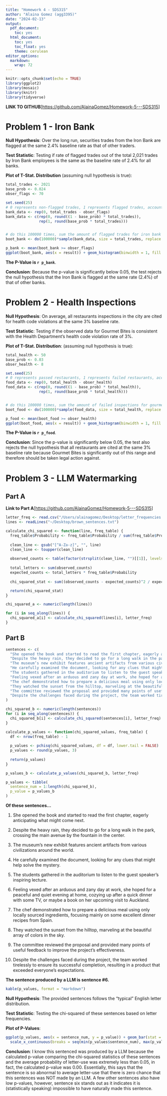 ```yaml
---
title: "Homework 4 - SDS315"
author: "Alaina Gomez (agg3395)"
date: "2024-02-13"
output:
  pdf_document:
    toc: yes
  html_document:
    toc: yes
    toc_float: yes
    theme: cerulean
editor_options: 
  markdown: 
    wrap: 72
---
```


```r
knitr::opts_chunk$set(echo = TRUE)
library(ggplot2)
library(mosaic)
library(knitr)
library(tidyverse)
```

\newpage

**LINK TO GITHUB**[<https://github.com/AlainaGomez/Homework-5---SDS315>]

# Problem 1 - Iron Bank

**Null Hypothesis**: Over the long run, securities trades from the Iron
Bank are flagged at the same 2.4% baseline rate as that of other
traders.

**Test Statistic**: Testing if rate of flagged trades out of the total
2,021 trades by Iron Bank employees is the same as the baseline rate of
2.4% for all banks.

**Plot of T-Stat. Distribution** (assuming null hypothesis is true):

```r
total_trades <- 2021
base_prob <- 0.024
obser_flags <- 70

set.seed(25)
# 0 represents non-flagged trades, 1 represents flagged trades, account for baseline probability
bank_data <- rep(0, total_trades - obser_flags)
bank_data <- c(rep(0, round((1 - base_prob) * total_trades)), 
               rep(1, round(base_prob * total_trades)))


# do this 100000 times, sum the amount of flagged trades for iron bank
boot_bank <- do(100000)*sample(bank_data, size = total_trades, replace = TRUE) %>% sum()
```

```r
p_bank <- mean(boot_bank >= obser_flags)
ggplot(boot_bank, aes(x = result)) + geom_histogram(binwidth = 1, fill = "grey", color = "black") + theme_minimal() + labs(x = "Flagged Trades", y = "Count", title = "Bootstrapped Distribution of Flagged Trades (Iron Bank)") +  geom_vline(xintercept = 70, linetype = "dashed", color = "black")
```

**The P-Value is `r p_bank`**.

**Conclusion**: Because the p-value is significantly below 0.05, the
test rejects the null hypothesis that the Iron Bank is flagged at the
same rate (2.4%) of that of other banks.

\newpage

# Problem 2 - Health Inspections

**Null Hypothesis**: On average, all restaurants inspections in the city
are cited for health code violations at the same 3% baseline rate.

**Test Statistic**: Testing if the observed data for Gourmet Bites is
consistent with the Health Department's health code violation rate of
3%.

**Plot of T-Stat. Distribution**: (assuming null hypothesis is true):

```r
total_health <- 50
base_prob <- 0.03
obser_health <- 8

set.seed(25)
# 0 represents passed restaurants, 1 represents failed restaurants, accounting for baseline probability
food_data <- rep(0, total_health - obser_health)
food_data <- c(rep(0, round((1 - base_prob) * total_health)), 
               rep(1, round(base_prob * total_health)))


# do this 100000 times, sum the amount of failed inspections for gourmet bites
boot_food <- do(100000)*sample(food_data, size = total_health, replace = TRUE) %>% sum()
```

```r
p_food <- mean(boot_food >= obser_health)
ggplot(boot_food, aes(x = result)) + geom_histogram(binwidth = 1, fill = "grey", color = "black") + theme_minimal() + geom_vline(xintercept = 8, linetype = "dashed", color = "black") + labs(x = "Number of Health Code Violations", y = "Count", title = "Bootstrapped Distribution of Health Code Violations (Gourmet Bites)")
```

**The P-Value is `r p_food`**.

**Conclusion**: Since the p-value is significantly below 0.05, the test
also rejects the null hypothesis that all restaurants are cited at the
same 3% baseline rate because Gourmet Bites is significantly out of this
range and therefore should be taken legal action against.

\newpage

# Problem 3 - LLM Watermarking

## Part A

**Link to Part A**[<https://github.com/AlainaGomez/Homework-5---SDS315>]

```r
letter_freq <- read.csv("/Users/alainagomez/Desktop/letter_frequencies.csv")
lines <- readLines("~/Desktop/brown_sentences.txt")

calculate_chi_squared <- function(line, freq_table) {
  freq_table$Probability <- freq_table$Probability / sum(freq_table$Probability)
  
  clean_line <- gsub("[^A-Za-z]", "", line)
  clean_line <- toupper(clean_line)
  
  observed_counts <- table(factor(strsplit(clean_line, "")[[1]], levels = freq_table$Letter))
  
  total_letters <- sum(observed_counts)
  expected_counts <- total_letters * freq_table$Probability
  
  chi_squared_stat <- sum((observed_counts - expected_counts)^2 / expected_counts)

  return(chi_squared_stat)
}

chi_squared_a <- numeric(length(lines))

for (i in seq_along(lines)) {
  chi_squared_a[i] <- calculate_chi_squared(lines[i], letter_freq)
}
```

## Part B

```r
sentences <- c(
  "She opened the book and started to read the first chapter, eagerly anticipating what might come next.",
  "Despite the heavy rain, they decided to go for a long walk in the park, crossing the main avenue by the fountain in the center.",
  "The museum’s new exhibit features ancient artifacts from various civilizations around the world.",
  "He carefully examined the document, looking for any clues that might help solve the mystery.",
  "The students gathered in the auditorium to listen to the guest speaker’s inspiring lecture.",
  "Feeling vexed after an arduous and zany day at work, she hoped for a peaceful and quiet evening at home, cozying up after a quick dinner with some TV, or maybe a book on her upcoming visit to Auckland.",
  "The chef demonstrated how to prepare a delicious meal using only locally sourced ingredients, focusing mainly on some excellent dinner recipes from Spain.",
  "They watched the sunset from the hilltop, marveling at the beautiful array of colors in the sky.",
  "The committee reviewed the proposal and provided many points of useful feedback to improve the project’s effectiveness.",
  "Despite the challenges faced during the project, the team worked tirelessly to ensure its successful completion, resulting in a product that exceeded everyone’s expectations."
)

chi_squared_b <- numeric(length(sentences))
for (i in seq_along(sentences)) {
  chi_squared_b[i] <- calculate_chi_squared(sentences[i], letter_freq)
}

calculate_p_values <- function(chi_squared_values, freq_table) {
  df <- nrow(freq_table) - 1
  
  p_values <- pchisq(chi_squared_values, df = df, lower.tail = FALSE)
  p_values <- round(p_values, 3)
  
  return(p_values)
}

p_values_b <- calculate_p_values(chi_squared_b, letter_freq)

p_values <- tibble(
  sentence_num = 1:length(chi_squared_b),
  p_value = p_values_b
)
```

**Of these sentences...**

1.  She opened the book and started to read the first chapter, eagerly
    anticipating what might come next.

2.  Despite the heavy rain, they decided to go for a long walk in the
    park, crossing the main avenue by the fountain in the center.

3.  The museum's new exhibit features ancient artifacts from various
    civilizations around the world.

4.  He carefully examined the document, looking for any clues that might
    help solve the mystery.

5.  The students gathered in the auditorium to listen to the guest
    speaker's inspiring lecture.

6.  Feeling vexed after an arduous and zany day at work, she hoped for a
    peaceful and quiet evening at home, cozying up after a quick dinner
    with some TV, or maybe a book on her upcoming visit to Auckland.

7.  The chef demonstrated how to prepare a delicious meal using only
    locally sourced ingredients, focusing mainly on some excellent
    dinner recipes from Spain.

8.  They watched the sunset from the hilltop, marveling at the beautiful
    array of colors in the sky.

9.  The committee reviewed the proposal and provided many points of
    useful feedback to improve the project's effectiveness.

10. Despite the challenges faced during the project, the team worked
    tirelessly to ensure its successful completion, resulting in a
    product that exceeded everyone's expectations.

**The sentence produced by a LLM is sentence #6.**

```r
kable(p_values, format = "markdown")
```

\newpage

**Null Hypothesis**: The provided sentences follows the "typical"
English letter distribution.

**Test Statistic**: Testing the chi-squared of these sentences based on
letter frequencies.

**Plot of P-Values**:

```r
ggplot(p_values, aes(x = sentence_num, y = p_value)) + geom_bar(stat = "identity") +
  scale_x_continuous(breaks = seq(min(p_values$sentence_num), max(p_values$sentence_num), by = 1)) + labs(x = "Sentence Number", y = "P-Value", title = "P-Value for Given Sentences") + theme_minimal()
```

**Conclusion**: I know this sentenced was produced by a LLM because the
calculated p-value comparing the chi-squared statistics of these
sentences and the average probability of letter-use was extremely less
than 0.05, in fact, the calculated p-value was 0.00. Essentially, this
says that the sentence is so abnormal to average letter-use that there
is zero chance that this sentences was NOT made by an LLM. A few other
sentences also have low p-values, however, sentence six stands out as it
indicates it is (statistically speaking) impossible to have naturally
made this sentence.
